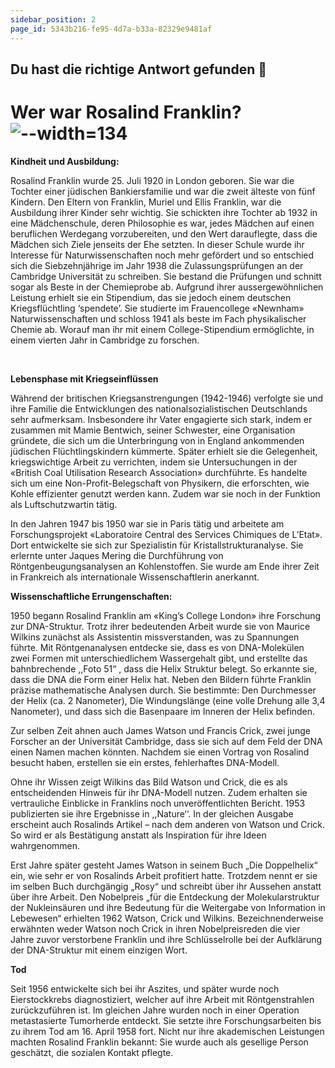 ```yaml
---
sidebar_position: 2
page_id: 5343b216-fe95-4d7a-b33a-82329e9481af
---
```


## Du hast die richtige Antwort gefunden 🥳

# Wer war Rosalind Franklin? ![--width=134](./images/Rosalind-Franklin.jpg)

**Kindheit und Ausbildung:**

Rosalind Franklin wurde 25. Juli 1920 in London geboren. Sie war die Tochter einer jüdischen Bankiersfamilie und war die zweit älteste von fünf Kindern. Den Eltern von Franklin, Muriel und Ellis Franklin, war die Ausbildung ihrer Kinder sehr wichtig. Sie schickten ihre Tochter ab 1932 in eine Mädchenschule, deren Philosophie es war, jedes Mädchen auf einen beruflichen Werdegang vorzubereiten, und den Wert darauflegte, dass die Mädchen sich Ziele jenseits der Ehe setzten. In dieser Schule wurde ihr Interesse für Naturwissenschaften noch mehr gefördert und so entschied sich die Siebzehnjährige im Jahr 1938 die Zulassungsprüfungen an der Cambridge Universität zu schreiben. Sie bestand die Prüfungen und schnitt sogar als Beste in der Chemieprobe ab. Aufgrund ihrer aussergewöhnlichen Leistung erhielt sie ein Stipendium, das sie jedoch einem deutschen Kriegsflüchtling ‘spendete’. Sie studierte im Frauencollege «Newnham» Naturwissenschaften und schloss 1941 als beste im Fach physikalischer Chemie ab. Worauf man ihr mit einem College-Stipendium ermöglichte, in einem vierten Jahr in Cambridge zu forschen.

 

**Lebensphase mit Kriegseinflüssen**

Während der britischen Kriegsanstrengungen (1942-1946) verfolgte sie und ihre Familie die Entwicklungen des nationalsozialistischen Deutschlands sehr aufmerksam. Insbesondere ihr Vater engagierte sich stark, indem er zusammen mit Mamie Bentwich, seiner Schwester, eine Organisation gründete, die sich um die Unterbringung von in England ankommenden jüdischen Flüchtlingskindern kümmerte. Später erhielt sie die Gelegenheit, kriegswichtige Arbeit zu verrichten, indem sie Untersuchungen in der «British Coal Utilisation Research Association» durchführte. Es handelte sich um eine Non-Profit-Belegschaft von Physikern, die erforschten, wie Kohle effizienter genutzt werden kann. Zudem war sie noch in der Funktion als Luftschutzwartin tätig.

In den Jahren 1947 bis 1950 war sie in Paris tätig und arbeitete am Forschungsprojekt «Laboratoire Central des Services Chimiques de L’Etat». Dort entwickelte sie sich zur Spezialistin für Kristallstrukturanalyse. Sie erlernte unter Jaques Mering die Durchführung von Röntgenbeugungsanalysen an Kohlenstoffen. Sie wurde am Ende ihrer Zeit in Frankreich als internationale Wissenschaftlerin anerkannt.

**Wissenschaftliche Errungenschaften:**

1950 begann Rosalind Franklin am «King’s College London» ihre Forschung zur DNA-Struktur. Trotz ihrer bedeutenden Arbeit wurde sie von Maurice Wilkins zunächst als Assistentin missverstanden, was zu Spannungen führte. Mit Röntgenanalysen entdecke sie, dass es von DNA-Molekülen zwei Formen mit unterschiedlichem Wassergehalt gibt, und erstellte das bahnbrechende ,,Foto 51“ , dass die Helix Struktur belegt. So erkannte sie, dass die DNA die Form einer Helix hat. Neben den Bildern führte Franklin präzise mathematische Analysen durch. Sie bestimmte: Den Durchmesser der Helix (ca. 2 Nanometer), Die Windungslänge (eine volle Drehung alle 3,4 Nanometer), und dass sich die Basenpaare im Inneren der Helix befinden.

Zur selben Zeit ahnen auch James Watson und Francis Crick, zwei junge Forscher an der Universität Cambridge, dass sie sich auf dem Feld der DNA einen Namen machen könnten. Nachdem sie einen Vortrag von Rosalind besucht haben, erstellen sie ein erstes, fehlerhaftes DNA-Modell.

Ohne ihr Wissen zeigt Wilkins das Bild Watson und Crick, die es als entscheidenden Hinweis für ihr DNA-Modell nutzen. Zudem erhalten sie vertrauliche Einblicke in Franklins noch unveröffentlichten Bericht. 1953 publizierten sie ihre Ergebnisse in ,,Nature‘‘. In der gleichen Ausgabe erscheint auch Rosalinds Artikel – nach dem anderen von Watson und Crick. So wird er als Bestätigung anstatt als Inspiration für ihre Ideen wahrgenommen.

Erst Jahre später gesteht James Watson in seinem Buch „Die Doppelhelix“ ein, wie sehr er von Rosalinds Arbeit profitiert hatte. Trotzdem nennt er sie im selben Buch durchgängig „Rosy“ und schreibt über ihr Aussehen anstatt über ihre Arbeit. Den Nobelpreis „für die Entdeckung der Molekularstruktur der Nukleinsäuren und ihre Bedeutung für die Weitergabe von Information in Lebewesen“ erhielten 1962 Watson, Crick und Wilkins. Bezeichnenderweise erwähnten weder Watson noch Crick in ihren Nobelpreisreden die vier Jahre zuvor verstorbene Franklin und ihre Schlüsselrolle bei der Aufklärung der DNA-Struktur mit einem einzigen Wort.
![![](./images/Watson%20und%20Crick.jpeg)](./images/Doppelhelix(51).jpeg)


**Tod**

Seit 1956 entwickelte sich bei ihr Aszites, und später wurde noch Eierstockkrebs diagnostiziert, welcher auf ihre Arbeit mit Röntgenstrahlen zurückzuführen ist. Im gleichen Jahre wurden noch in einer Operation metastasierte Tumorherde entdeckt. Sie setzte ihre Forschungsarbeiten bis zu ihrem Tod am 16. April 1958 fort. Nicht nur ihre akademischen Leistungen machten Rosalind Franklin bekannt: Sie wurde auch als gesellige Person geschätzt, die sozialen Kontakt pflegte.

